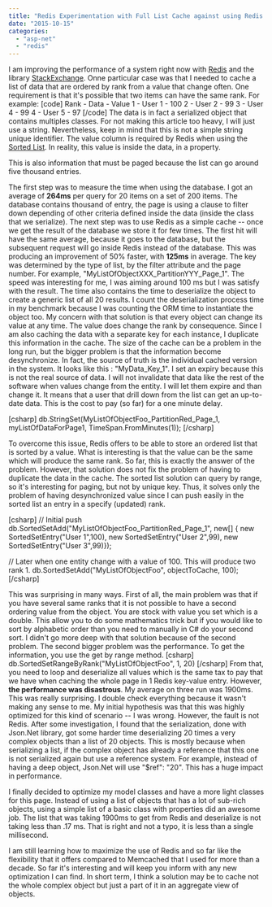 ```yaml
---
title: "Redis Experimentation with Full List Cache against using Redis Sorted List"
date: "2015-10-15"
categories: 
  - "asp-net"
  - "redis"
---
```


I am improving the performance of a system right now with [Redis](http://redis.io/) and the library [StackExchange](https://github.com/StackExchange/StackExchange.Redis). Onne particular case was that I needed to cache a list of data that are ordered by rank from a value that change often. One requirement is that it's possible that two items can have the same rank. For example: \[code\] Rank - Data - Value 1 - User 1 - 100 2 - User 2 - 99 3 - User 4 - 99 4 - User 5 - 97 \[/code\] The data is in fact a serialized object that contains multiples classes. For not making this article too heavy, I will just use a string. Nevertheless, keep in mind that this is not a simple string unique identifier. The value column is required by Redis when using the [Sorted List](http://redis.io/commands/zadd). In reality, this value is inside the data, in a property.

This is also information that must be paged because the list can go around five thousand entries.

The first step was to measure the time when using the database. I got an average of **264ms** per query for 20 items on a set of 200 items. The database contains thousand of entry, the page is using a clause to filter down depending of other criteria defined inside the data (inside the class that we serialize). The next step was to use Redis as a simple cache -- once we get the result of the database we store it for few times. The first hit will have the same average, because it goes to the database, but the subsequent request will go inside Redis instead of the database. This was producing an improvement of 50% faster, with **125ms** in average. The key was determined by the type of list, by the filter attribute and the page number. For example, "MyListOfObjectXXX\_PartitionYYY\_Page\_1". The speed was interesting for me, I was aiming around 100 ms but I was satisfy with the result. The time also contains the time to deserialize the object to create a generic list of all 20 results. I count the deserialization process time in my benchmark because I was counting the ORM time to instantiate the object too. My concern with that solution is that every object can change its value at any time. The value does change the rank by consequence. Since I am also caching the data with a separate key for each instance, I duplicate this information in the cache. The size of the cache can be a problem in the long run, but the bigger problem is that the information become desynchronize. In fact, the source of truth is the individual cached version in the system. It looks like this : "MyData\_Key\_1". I set an expiry because this is not the real source of data. I will not invalidate that data like the rest of the software when values change from the entity. I will let them expire and than change it. It means that a user that drill down from the list can get an up-to-date data. This is the cost to pay (so far) for a one minute delay.

\[csharp\] db.StringSet(MyListOfObjectFoo\_PartitionRed\_Page\_1, myListOfDataForPage1, TimeSpan.FromMinutes(1)); \[/csharp\]

To overcome this issue, Redis offers to be able to store an ordered list that is sorted by a value. What is interesting is that the value can be the same which will produce the same rank. So far, this is exactly the answer of the problem. However, that solution does not fix the problem of having to duplicate the data in the cache. The sorted list solution can query by range, so it's interesting for paging, but not by unique key. Thus, it solves only the problem of having desynchronized value since I can push easily in the sorted list an entry in a specify (updated) rank.

\[csharp\] // Initial push db.SortedSetAdd("MyListOfObjectFoo\_PartitionRed\_Page\_1", new\[\] { new SortedSetEntry("User 1",100), new SortedSetEntry("User 2",99), new SortedSetEntry("User 3",99)});

// Later when one entity change with a value of 100. This will produce two rank 1. db.SortedSetAdd("MyListOfObjectFoo", objectToCache, 100); \[/csharp\]

This was surprising in many ways. First of all, the main problem was that if you have several same ranks that it is not possible to have a second ordering value from the object. You are stock with value you set which is a double. This allow you to do some mathematics trick but if you would like to sort by alphabetic order than you need to manually in C# do your second sort. I didn't go more deep with that solution because of the second problem. The second bigger problem was the performance. To get the information, you use the get by range method. \[csharp\] db.SortedSetRangeByRank("MyListOfObjectFoo", 1, 20) \[/csharp\] From that, you need to loop and deserialize all values which is the same tax to pay that we have when caching the whole page in 1 Redis key-value entry. However, **the performance was disastrous**. My average on three run was 1900ms. This was really surprising. I double check everything because it wasn't making any sense to me. My initial hypothesis was that this was highly optimized for this kind of scenario -- I was wrong. However, the fault is not Redis. After some investigation, I found that the serialization, done with Json.Net library, got some harder time deserializing 20 times a very complex objects than a list of 20 objects. This is mostly because when serializing a list, if the complex object has already a reference that this one is not serialized again but use a reference system. For example, instead of having a deep object, Json.Net will use "$ref": "20". This has a huge impact in performance.

I finally decided to optimize my model classes and have a more light classes for this page. Instead of using a list of objects that has a lot of sub-rich objects, using a simple list of a basic class with properties did an awesome job. The list that was taking 1900ms to get from Redis and deserialize is not taking less than .17 ms. That is right and not a typo, it is less than a single millisecond.

I am still learning how to maximize the use of Redis and so far like the flexibility that it offers compared to Memcached that I used for more than a decade. So far it's interesting and will keep you inform with any new optimization I can find. In short term, I think a solution may be to cache not the whole complex object but just a part of it in an aggregate view of objects.
